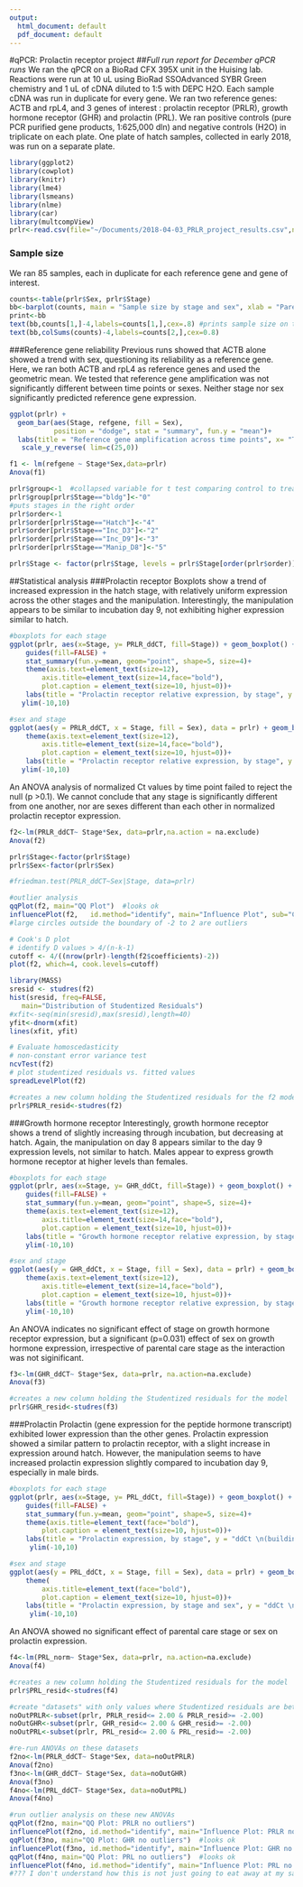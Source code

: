 ```yaml
---
output:
  html_document: default
  pdf_document: default
---
```

#qPCR: Prolactin receptor project 
##_Full run report for December qPCR runs_ 
We ran the qPCR on a BioRad CFX 395X unit in the Huising lab. Reactions were run at 10 uL using BioRad SSOAdvanced SYBR Green chemistry and 1 uL of cDNA diluted to 1:5 with DEPC H2O. Each sample cDNA was run in duplicate for every gene. We ran two reference genes: ACTB and rpL4, and 3 genes of interest : prolactin receptor (PRLR), growth hormone receptor (GHR) and prolactin (PRL).
We ran positive controls (pure PCR purified gene products, 1:625,000 dln) and negative controls (H2O)  in triplicate on each plate. 
One plate of hatch samples, collected in early 2018, was run on a separate plate. 

```r
library(ggplot2)
library(cowplot)
library(knitr)
library(lme4)
library(lsmeans)
library(nlme)
library(car)
library(multcompView)
prlr<-read.csv(file="~/Documents/2018-04-03_PRLR_project_results.csv",na.strings="NA")
```
### Sample size 
We ran 85 samples, each in duplicate for each reference gene and gene of interest.  
```r
counts<-table(prlr$Sex, prlr$Stage)
bb<-barplot(counts, main = "Sample size by stage and sex", xlab = "Parental care stage", col=c("sienna2", "turquoise2"), legend= rownames(counts), legend.text=TRUE, args.legend=list(x=ncol(counts) + 1, y=max(colSums(counts)), bty = "n")) #hacky solution to making the legend not overlap with the bars
print<-bb
text(bb,counts[1,]-4,labels=counts[1,],cex=.8) #prints sample size on the bars
text(bb,colSums(counts)-4,labels=counts[2,],cex=0.8)
```

###Reference gene reliability
Previous runs showed that ACTB alone showed a trend with sex, questioning its reliability as a reference gene. Here, we ran both ACTB and rpL4 as reference genes and used the geometric mean. We tested that reference gene amplification was not significantly different between time points or sexes. Neither stage nor sex significantly predicted reference gene expression. 

```r
ggplot(prlr) + 
  geom_bar(aes(Stage, refgene, fill = Sex), 
           position = "dodge", stat = "summary", fun.y = "mean")+
  labs(title = "Reference gene amplification across time points", x= "Time point", y="geometric mean of ACTB and rpL4 Ct")+
   scale_y_reverse( lim=c(25,0))

```
```r
f1 <- lm(refgene ~ Stage*Sex,data=prlr)
Anova(f1)
```

```r
prlr$group<-1  #collapsed variable for t test comparing control to treatment
prlr$group[prlr$Stage=="bldg"]<-"0"
#puts stages in the right order
prlr$order<-1
prlr$order[prlr$Stage=="Hatch"]<-"4"
prlr$order[prlr$Stage=="Inc_D3"]<-"2"
prlr$order[prlr$Stage=="Inc_D9"]<-"3"
prlr$order[prlr$Stage=="Manip_D8"]<-"5"

prlr$Stage <- factor(prlr$Stage, levels = prlr$Stage[order(prlr$order)])
```

##Statistical analysis
###Prolactin receptor
Boxplots show a trend of increased expression in the hatch stage, with relatively uniform expression across the other stages and the manipulation. 
Interestingly, the manipulation appears to be similar to incubation day 9, not exhibiting higher expression similar to hatch. 
```r
#boxplots for each stage
ggplot(prlr, aes(x=Stage, y= PRLR_ddCT, fill=Stage)) + geom_boxplot() +
    guides(fill=FALSE) + 
    stat_summary(fun.y=mean, geom="point", shape=5, size=4)+
    theme(axis.text=element_text(size=12),
        axis.title=element_text(size=14,face="bold"),
        plot.caption = element_text(size=10, hjust=0))+
    labs(title = "Prolactin receptor relative expression, by stage", y = "ddCt \n(building as control)",caption = "Median values represented by dark lines, mean indicated by diamonds.")+
   ylim(-10,10)

#sex and stage
ggplot(aes(y = PRLR_ddCT, x = Stage, fill = Sex), data = prlr) + geom_boxplot()+
    theme(axis.text=element_text(size=12),
        axis.title=element_text(size=14,face="bold"),
        plot.caption = element_text(size=10, hjust=0))+
    labs(title = "Prolactin receptor relative expression, by stage", y = "ddCt \n(building as control)",caption = "Median values represented by dark lines, mean indicated by diamonds.")+
   ylim(-10,10)


```

An ANOVA analysis of normalized Ct values by time point failed to reject the null (p >0.1). We cannot conclude that any stage is significantly different from one another, nor are sexes different than each other in normalized prolactin receptor expression. 
```r
f2<-lm(PRLR_ddCT~ Stage*Sex, data=prlr,na.action = na.exclude)
Anova(f2)

prlr$Stage<-factor(prlr$Stage)
prlr$Sex<-factor(prlr$Sex)

#friedman.test(PRLR_ddCT~Sex|Stage, data=prlr)

#outlier analysis 
qqPlot(f2, main="QQ Plot")  #looks ok
influencePlot(f2,	id.method="identify", main="Influence Plot", sub="Circle size is proportial to Cook's Distance" ) 
#large circles outside the boundary of -2 to 2 are outliers 

# Cook's D plot
# identify D values > 4/(n-k-1) 
cutoff <- 4/((nrow(prlr)-length(f2$coefficients)-2)) 
plot(f2, which=4, cook.levels=cutoff)

library(MASS)
sresid <- studres(f2) 
hist(sresid, freq=FALSE, 
   main="Distribution of Studentized Residuals")
#xfit<-seq(min(sresid),max(sresid),length=40) 
yfit<-dnorm(xfit) 
lines(xfit, yfit)

# Evaluate homoscedasticity
# non-constant error variance test
ncvTest(f2)
# plot studentized residuals vs. fitted values 
spreadLevelPlot(f2)

#creates a new column holding the Studentized residuals for the f2 model on PRLR expression
prlr$PRLR_resid<-studres(f2)
```
###Growth hormone receptor 
Interestingly, growth hormone receptor shows a trend of slightly increasing through incubation, but decreasing at hatch. Again, the manipulation on day 8 appears similar to the day 9 expression levels, not similar to hatch. 
Males appear to express growth hormone receptor at higher levels than females. 
```r
#boxplots for each stage
ggplot(prlr, aes(x=Stage, y= GHR_ddCt, fill=Stage)) + geom_boxplot() +
    guides(fill=FALSE) + 
    stat_summary(fun.y=mean, geom="point", shape=5, size=4)+
    theme(axis.text=element_text(size=12),
        axis.title=element_text(size=14,face="bold"),
        plot.caption = element_text(size=10, hjust=0))+
    labs(title = "Growth hormone receptor relative expression, by stage", y = "ddCt \n(building as control)",caption = "Median values represented by dark lines, mean indicated by diamonds.")+
    ylim(-10,10)

#sex and stage
ggplot(aes(y = GHR_ddCt, x = Stage, fill = Sex), data = prlr) + geom_boxplot()+
    theme(axis.text=element_text(size=12),
        axis.title=element_text(size=14,face="bold"),
        plot.caption = element_text(size=10, hjust=0))+
    labs(title = "Growth hormone receptor relative expression, by stage and sex", y = "ddCt \n(building as control)",caption = "Median values represented by dark lines, mean indicated by diamonds.")+
    ylim(-10,10)


```

An ANOVA indicates no significant effect of stage on growth hormone receptor expression, but a significant (p=0.031) effect of sex on growth hormone expression, irrespective of parental care stage as the interaction was not siginificant. 
```r
f3<-lm(GHR_ddCT~ Stage*Sex, data=prlr, na.action=na.exclude)
Anova(f3)

#creates a new column holding the Studentized residuals for the model
prlr$GHR_resid<-studres(f3)
```

###Prolactin 
Prolactin (gene expression for the peptide hormone transcript) exhibited lower expression than the other genes. Prolactin expression showed a similar pattern to prolactin receptor, with a slight increase in expression around hatch. However, the manipulation seems to have increased prolactin expression slightly compared to incubation day 9, especially in male birds. 
```r
#boxplots for each stage
ggplot(prlr, aes(x=Stage, y= PRL_ddCt, fill=Stage)) + geom_boxplot() +
    guides(fill=FALSE) + 
    stat_summary(fun.y=mean, geom="point", shape=5, size=4)+
    theme(axis.title=element_text(face="bold"),
        plot.caption = element_text(size=10, hjust=0))+
    labs(title = "Prolactin expression, by stage", y = "ddCt \n(building as control)",caption = "Median values represented by dark lines, mean indicated by diamonds.")+
     ylim(-10,10)

#sex and stage
ggplot(aes(y = PRL_ddCt, x = Stage, fill = Sex), data = prlr) + geom_boxplot()+
    theme(
        axis.title=element_text(face="bold"),
        plot.caption = element_text(size=10, hjust=0))+
    labs(title = "Prolactin expression, by stage and sex", y = "ddCt \n(building as control)",caption = "Median values represented by dark lines, mean indicated by diamonds.")+
     ylim(-10,10)
```

An ANOVA showed no significant effect of parental care stage or sex on prolactin expression.
```r
f4<-lm(PRL_norm~ Stage*Sex, data=prlr, na.action=na.exclude)
Anova(f4)

#creates a new column holding the Studentized residuals for the model
prlr$PRL_resid<-studres(f4)
```
```r
#create "datasets" with only values where Studentized residuals are between - 2 and 2
noOutPRLR<-subset(prlr, PRLR_resid<= 2.00 & PRLR_resid>= -2.00)
noOutGHR<-subset(prlr, GHR_resid<= 2.00 & GHR_resid>= -2.00)
noOutPRL<-subset(prlr, PRL_resid<= 2.00 & PRL_resid>= -2.00)

#re-run ANOVAs on these datasets 
f2no<-lm(PRLR_ddCT~ Stage*Sex, data=noOutPRLR)
Anova(f2no)
f3no<-lm(GHR_ddCT~ Stage*Sex, data=noOutGHR)
Anova(f3no)
f4no<-lm(PRL_ddCT~ Stage*Sex, data=noOutPRL)
Anova(f4no)

#run outlier analysis on these new ANOVAs
qqPlot(f2no, main="QQ Plot: PRLR no outliers")  
influencePlot(f2no,	id.method="identify", main="Influence Plot: PRLR no outliers", sub="Circle size is proportial to Cook's Distance" ) 
qqPlot(f3no, main="QQ Plot: GHR no outliers")  #looks ok
influencePlot(f3no,	id.method="identify", main="Influence Plot: GHR no outliers", sub="Circle size is proportial to Cook's Distance" ) 
qqPlot(f4no, main="QQ Plot: PRL no outliers")  #looks ok
influencePlot(f4no,	id.method="identify", main="Influence Plot: PRL no outliers", sub="Circle size is proportial to Cook's Distance" ) 
#??? I don't understand how this is not just going to eat away at my sample size? Like, how is this not always going to have outliers and I have to keep pruning them away? Doesn't feel like a good way to deal with data...

```
 